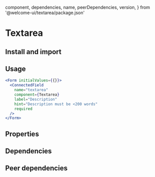 
  component,
  dependencies,
  name,
  peerDependencies,
  version,
} from '@welcome-ui/textarea/package.json'

# Textarea

<tagversion version={version} name={name} component={component} />

## Install and import

<usage component={component} name={name} peerDependencies={peerDependencies} />

## Usage

```jsx
<Form initialValues={{}}>
  <ConnectedField
    name="textarea"
    component={Textarea}
    label="Description"
    hint="Description must be <200 words"
    required
  />
</Form>
```

## Properties

<props propTypes={props.propTypes.Textarea} />

## Dependencies

<dependencies dependencies={dependencies} />

## Peer dependencies

<dependencies dependencies={peerDependencies} />

